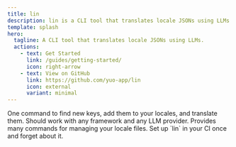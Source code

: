 ```yaml
---
title: lin
description: lin is a CLI tool that translates locale JSONs using LLMs
template: splash
hero:
  tagline: A CLI tool that translates locale JSONs using LLMs.
  actions:
    - text: Get Started
      link: /guides/getting-started/
      icon: right-arrow
    - text: View on GitHub
      link: https://github.com/yuo-app/lin
      icon: external
      variant: minimal
---
```



<CardGrid stagger>
	<Card title="E2E Translation" icon="approve-check-circle">
		One command to find new keys, add them to your locales, and translate them.
	</Card>
	<Card title="Broad Compatibility" icon="puzzle">
		Should work with any framework and any LLM provider.
	</Card>
	<Card title="Versatile" icon="magnifier">
		Provides many commands for managing your locale files.
	</Card>
  <Card title="Automate" icon="rocket">
    Set up `lin` in your CI once and forget about it.
  </Card>
</CardGrid>
